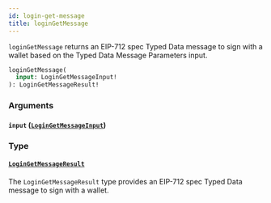 ```yaml
---
id: login-get-message
title: loginGetMessage
---
```



`loginGetMessage` returns an EIP-712 spec Typed Data message to sign with a wallet based on the Typed Data Message Parameters input.

```graphql
loginGetMessage(
  input: LoginGetMessageInput!
): LoginGetMessageResult!
```


### Arguments

#### `input` ([`LoginGetMessageInput`](/cyberconnect/reference/inputs/login-get-message-input))




### Type

#### [`LoginGetMessageResult`](/cyberconnect/reference/objects/login-get-message-result) 

The `LoginGetMessageResult` type provides an EIP-712 spec Typed Data message to sign with a wallet.




